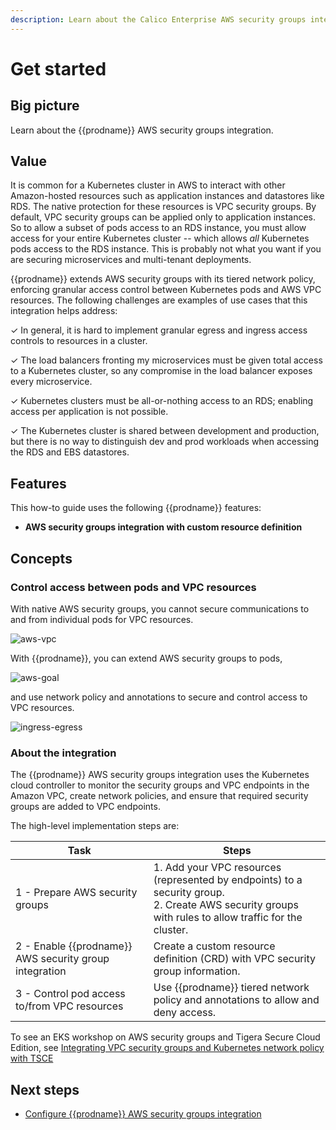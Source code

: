 ```yaml
---
description: Learn about the Calico Enterprise AWS security groups integration.
---
```


# Get started

## Big picture

Learn about the {{prodname}} AWS security groups integration.

## Value

It is common for a Kubernetes cluster in AWS to interact with other Amazon-hosted resources such as application instances and datastores like RDS. The native protection for these resources is VPC security groups. By default, VPC security groups can be applied only to application instances. So to allow a subset of pods access to an RDS instance, you must allow access for your entire Kubernetes cluster -- which allows _all_ Kubernetes pods access to the RDS instance. This is probably not what you want if you are securing microservices and multi-tenant deployments.

{{prodname}} extends AWS security groups with its tiered network policy, enforcing granular access control between Kubernetes pods and AWS VPC resources. The following challenges are examples of use cases that this integration helps address:

✓ In general, it is hard to implement granular egress and ingress access controls to resources in a cluster.

✓ The load balancers fronting my microservices must be given total access to a Kubernetes cluster, so any compromise in the load balancer exposes every microservice.

✓ Kubernetes clusters must be all-or-nothing access to an RDS; enabling access per application is not possible.

✓ The Kubernetes cluster is shared between development and production, but there is no way to distinguish dev and prod workloads when accessing the RDS and EBS datastores.

## Features

This how-to guide uses the following {{prodname}} features:

- **AWS security groups integration with custom resource definition**

## Concepts

### Control access between pods and VPC resources

With native AWS security groups, you cannot secure communications to and from individual pods for VPC resources.

![aws-vpc](/img/calico-enterprise/3.14/aws-security-groups/aws-security-groups.png)

With {{prodname}}, you can extend AWS security groups to pods,

![aws-goal](/img/calico-enterprise/3.14/aws-security-groups/aws-pods.png)

and use network policy and annotations to secure and control access to VPC resources.

![ingress-egress](/img/calico-enterprise/3.14/aws-security-groups/ingress-egress.png)

### About the integration

The {{prodname}} AWS security groups integration uses the Kubernetes cloud controller to monitor the security groups and VPC endpoints in the Amazon VPC, create network policies, and ensure that required security groups are added to VPC endpoints.

The high-level implementation steps are:

| Task                                                   | Steps                                                                                                                                                     |
| ------------------------------------------------------ | --------------------------------------------------------------------------------------------------------------------------------------------------------- |
| 1 - Prepare AWS security groups                        | 1. Add your VPC resources (represented by endpoints) to a security group.<br />2. Create AWS security groups with rules to allow traffic for the cluster. |
| 2 - Enable {{prodname}} AWS security group integration | Create a custom resource definition (CRD) with VPC security group information.                                                                            |
| 3 - Control pod access to/from VPC resources           | Use {{prodname}} tiered network policy and annotations to allow and deny access.                                                                          |

To see an EKS workshop on AWS security groups and Tigera Secure Cloud Edition, see [Integrating VPC security groups and Kubernetes network policy with TSCE](https://www.eksworkshop.com/beginner/120_network-policies/tigera/tsce-sg-integration/)

## Next steps

- [Configure {{prodname}} AWS security groups integration](aws-security-group-integration.mdx)
